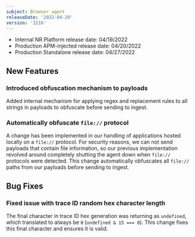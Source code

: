 ```yaml
---
subject: Browser agent
releaseDate: '2022-04-20'
version: '1216'
---
```


* Internal NR Platform release date: 04/19/2022
* Production APM-injected release date: 04/20/2022
* Production Standalone release date: 04/27/2022

## New Features

### Introduced obfuscation mechanism to payloads

Added internal mechanism for applying regex and replacement rules to all strings in payloads to obfuscate before sending to ingest.

### Automatically obfuscate `file://` protocol

A change has been implemented in our handling of applications hosted locally on a `file://` protocol. For security reasons, we can not send payloads that contain file information, so our previous implementation revolved around completely shutting the agent down when `file://` protocols were detected. This change automatically obfuscates all `file://` paths from our payloads before sending to ingest.

## Bug Fixes

### Fixed issue with trace ID random hex character length

The final character in trace ID hex generation was returning as `undefined`, which translated to always be `0` (`undefined & 15 === 0`).  This change fixes this final character and ensures it is valid.
